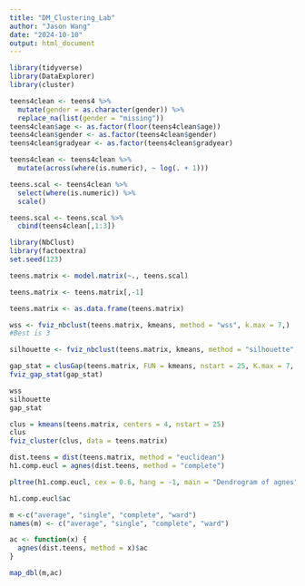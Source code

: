 ```yaml
---
title: "DM_Clustering_Lab"
author: "Jason Wang"
date: "2024-10-10"
output: html_document
---
```


```r
library(tidyverse)
library(DataExplorer)
library(cluster)

```
```r
teens4clean <- teens4 %>%
  mutate(gender = as.character(gender)) %>%
  replace_na(list(gender = "missing"))
teens4clean$age <- as.factor(floor(teens4clean$age))
teens4clean$gender <- as.factor(teens4clean$gender)
teens4clean$gradyear <- as.factor(teens4clean$gradyear)
```

```r
teens4clean <- teens4clean %>%
  mutate(across(where(is.numeric), ~ log(. + 1)))
```
```r
teens.scal <- teens4clean %>%
  select(where(is.numeric)) %>%
  scale()

teens.scal <- teens.scal %>%
  cbind(teens4clean[,1:3])
```

```r
library(NbClust)
library(factoextra)
set.seed(123)

teens.matrix <- model.matrix(~., teens.scal)

teens.matrix <- teens.matrix[,-1]

teens.matrix <- as.data.frame(teens.matrix)
```


```r
wss <- fviz_nbclust(teens.matrix, kmeans, method = "wss", k.max = 7,)
#Best is 3
```

```r
silhouette <- fviz_nbclust(teens.matrix, kmeans, method = "silhouette", k.max = 7,)
```

```r
gap_stat = clusGap(teens.matrix, FUN = kmeans, nstart = 25, K.max = 7, B = 50)
fviz_gap_stat(gap_stat)
```

```r
wss
silhouette
gap_stat
```


```r
clus = kmeans(teens.matrix, centers = 4, nstart = 25)
clus
fviz_cluster(clus, data = teens.matrix)
```

```r
dist.teens = dist(teens.matrix, method = "euclidean")
h1.comp.eucl = agnes(dist.teens, method = "complete")
```

```r
pltree(h1.comp.eucl, cex = 0.6, hang = -1, main = "Dendrogram of agnes")

```

```r
h1.comp.eucl$ac
```
```r
m <-c("average", "single", "complete", "ward")
names(m) <- c("average", "single", "complete", "ward")

ac <- function(x) {
  agnes(dist.teens, method = x)$ac
}

map_dbl(m,ac)
```

```r

```





